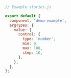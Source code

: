 ```js
// Example.stories.js

export default {
  component: 'demo-example',
  argTypes: {
    value: {
      control: {
        type: 'number',
        min: 0,
        max: 100,
        step: 10,
      },
    },
  },
};
```
